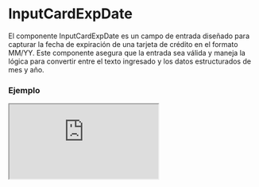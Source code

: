 # InputCardExpDate

El componente InputCardExpDate es un campo de entrada diseñado para capturar la fecha de expiración de una tarjeta de crédito en el formato MM/YY. Este componente asegura que la entrada sea válida y maneja la lógica para convertir entre el texto ingresado y los datos estructurados de mes y año.


### Ejemplo

<Iframe
  minHeightIframe="30dvh"
  src="https://fenextjs-component-storybook.vercel.app/iframe.html?args=&id=input-card-inputcardexpdate--index&viewMode=story"
/>

### Importación

Para importar el componente InputCardExpDate, se puede hacer desde fenextjs

```tsx copy
import { InputCardExpDate } from "fenextjs";
```

### Parámetros

| Parámetro        | Tipo                                       | Requerido | Default   | Descripcion                                                                                                 |
| ---------------- | ------------------------------------------ | --------- | --------- | ----------------------------------------------------------------------------------------------------------- |
| defaultValue     | InputCardExpDateDataProps                  | no        | \{\}      | Valor predeterminado del componente, que incluye el mes y el año de expiración de la tarjeta.               |
| value            | InputCardExpDateDataProps                  | no        | \{\}      | Valor controlado del componente, que debe incluir el mes y el año de expiración.                            |
| onChange         | (data: InputCardExpDateDataProps) =\> void | no        | undefined | Función que se ejecuta cuando los datos del componente cambian, proporcionando el mes y el año como objeto. |
| maxExpDateLength | number                                     | no        | 4         | Longitud máxima permitida para la entrada de la fecha de expiración. Se establece como 4 para MMYY.         |
| placeholder      | string                                     | no        | 'MM/YY'   | Texto que se muestra como marcador de posición en el campo de entrada.                                      |
| disabled         | boolean                                    | no        | false     | Indica si el campo de entrada está deshabilitado.                                                           |
| required         | boolean                                    | no        | false     | Indica si el campo de entrada es obligatorio.                                                               |
| error            | string \| undefined                        | no        | undefined | Mensaje de error que se muestra si la validación falla.                                                     |
| className        | string                                     | no        | ''        | Clase CSS para personalizar el estilo del componente.                                                       |

### Storybook

Para ver el storybook del componente lo puede hacer con este [link](https://fenextjs-component-storybook.vercel.app/?path=/story/input-card-inputcardexpdate--index)

### Usos

- Básico

```tsx copy
<InputCardExpDate />
```

- InputCardExpDate con valor predeterminado

```tsx copy
<InputCardExpDate defaultValue={{ month: 12, year: 23 }} />
```

- InputCardExpDate controlado

```tsx copy
<InputCardExpDate
  value={{ month: 11, year: 25 }}
  onChange={(data) => console.log(data)}
/>
```

- InputCardExpDate deshabilitado

```tsx copy
<InputCardExpDate disabled={true} />
```
